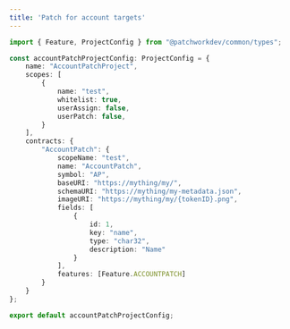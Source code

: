 ```yaml
---
title: 'Patch for account targets'
---
```


```typescript
import { Feature, ProjectConfig } from "@patchworkdev/common/types";

const accountPatchProjectConfig: ProjectConfig = {
    name: "AccountPatchProject",
    scopes: [
        {
            name: "test",
            whitelist: true,
            userAssign: false,
            userPatch: false,
        }
    ],
    contracts: {
        "AccountPatch": {
            scopeName: "test",
            name: "AccountPatch",
            symbol: "AP",
            baseURI: "https://mything/my/",
            schemaURI: "https://mything/my-metadata.json",
            imageURI: "https://mything/my/{tokenID}.png",
            fields: [
                {
                    id: 1,
                    key: "name",
                    type: "char32",
                    description: "Name"
                }
            ],
            features: [Feature.ACCOUNTPATCH]
        }
    }
};

export default accountPatchProjectConfig;
```